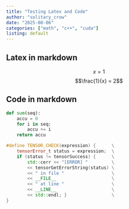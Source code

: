```yaml
---
title: "Testing Latex and Code"
author: "solitary_crow"
date: "2025-08-06"
categories: ["math", "c++", "cuda"]
listing: default
---
```


## Latex in markdown

$$x = 1$$
$$\frac{1}{x} = 2$$

## Code in markdown


```python
def sum(seq):
    accu = 0
    for i in seq:
        accu += i
    return accu
```


```c++
#define TENSOR_CHECK(expression) {      \
    tensorError_t status = expression;  \
    if (status != tensorSuccess) {      \
        std::cerr << "[ERROR] "         \
        << tensorGetErrorString(status) \
        << " in file "                  \
        << __FILE__                     \
        << " at line "                  \
        << __LINE__                     \
        << std::endl; }                 \
}
```

